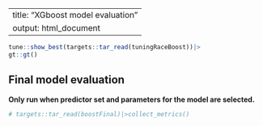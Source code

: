 
---
title: "XGboost model evaluation"
output: html_document
---

```r
tune::show_best(targets::tar_read(tuningRaceBoost))|>
gt::gt()
```

## Final model evaluation

**Only run when predictor set and parameters for the model are selected.**

```r
# targets::tar_read(boostFinal)|>collect_metrics()
```
